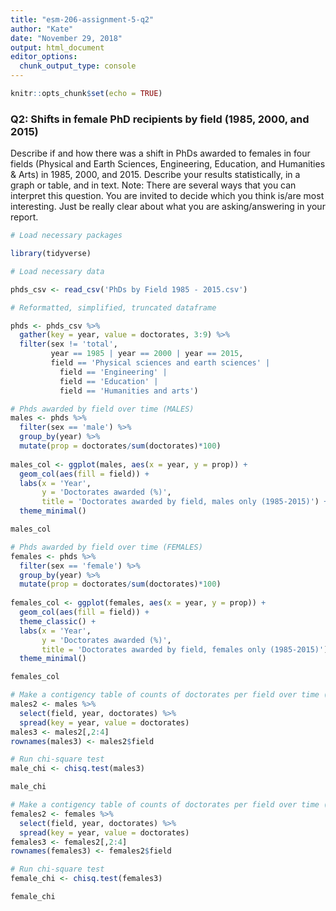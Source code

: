 ```yaml
---
title: "esm-206-assignment-5-q2"
author: "Kate"
date: "November 29, 2018"
output: html_document
editor_options: 
  chunk_output_type: console
---
```


```r
knitr::opts_chunk$set(echo = TRUE)
```


### Q2: Shifts in female PhD recipients by field (1985, 2000, and 2015)

Describe if and how there was a shift in PhDs awarded to females in four fields (Physical and Earth Sciences, Engineering, Education, and Humanities & Arts) in 1985, 2000, and 2015. Describe your results statistically, in a graph or table, and in text. Note: There are several ways that you can interpret this question. You are invited to decide which you think is/are most interesting. Just be really clear about what you are asking/answering in your report.

```r

# Load necessary packages

library(tidyverse)

# Load necessary data

phds_csv <- read_csv('PhDs by Field 1985 - 2015.csv')

```


```r

# Reformatted, simplified, truncated dataframe

phds <- phds_csv %>% 
  gather(key = year, value = doctorates, 3:9) %>% 
  filter(sex != 'total',
         year == 1985 | year == 2000 | year == 2015,
         field == 'Physical sciences and earth sciences' |
           field == 'Engineering' |
           field == 'Education' |
           field == 'Humanities and arts')

```


```r

# Phds awarded by field over time (MALES)
males <- phds %>% 
  filter(sex == 'male') %>%
  group_by(year) %>% 
  mutate(prop = doctorates/sum(doctorates)*100)
  
males_col <- ggplot(males, aes(x = year, y = prop)) +
  geom_col(aes(fill = field)) +
  labs(x = 'Year',
       y = 'Doctorates awarded (%)',
       title = 'Doctorates awarded by field, males only (1985-2015)') +
  theme_minimal()

males_col

# Phds awarded by field over time (FEMALES)
females <- phds %>% 
  filter(sex == 'female') %>%
  group_by(year) %>% 
  mutate(prop = doctorates/sum(doctorates)*100)
  
females_col <- ggplot(females, aes(x = year, y = prop)) +
  geom_col(aes(fill = field)) +
  theme_classic() +
  labs(x = 'Year',
       y = 'Doctorates awarded (%)',
       title = 'Doctorates awarded by field, females only (1985-2015)') +
  theme_minimal()

females_col

```


```r

# Make a contigency table of counts of doctorates per field over time (MALES ONLY)
males2 <- males %>% 
  select(field, year, doctorates) %>% 
  spread(key = year, value = doctorates)
males3 <- males2[,2:4]
rownames(males3) <- males2$field

# Run chi-square test
male_chi <- chisq.test(males3)

male_chi

# Make a contigency table of counts of doctorates per field over time (FEMALES ONLY)
females2 <- females %>% 
  select(field, year, doctorates) %>% 
  spread(key = year, value = doctorates)
females3 <- females2[,2:4]
rownames(females3) <- females2$field

# Run chi-square test
female_chi <- chisq.test(females3)

female_chi

```
